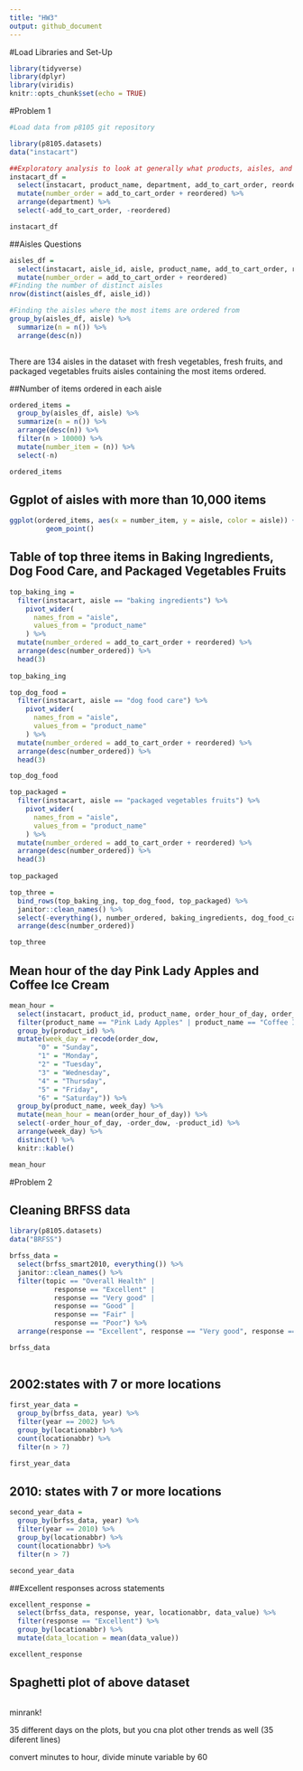 ```yaml
---
title: "HW3"
output: github_document
---
```


#Load Libraries and Set-Up
```r
library(tidyverse)
library(dplyr)
library(viridis)
knitr::opts_chunk$set(echo = TRUE)
```

#Problem 1
```r
#Load data from p8105 git repository

library(p8105.datasets)
data("instacart")

##Exploratory analysis to look at generally what products, aisles, and how many of each product are ordered
instacart_df =
  select(instacart, product_name, department, add_to_cart_order, reordered) %>%
  mutate(number_order = add_to_cart_order + reordered) %>%
  arrange(department) %>%
  select(-add_to_cart_order, -reordered)

instacart_df

```

##Aisles Questions
```r

aisles_df = 
  select(instacart, aisle_id, aisle, product_name, add_to_cart_order, reordered) %>%
  mutate(number_order = add_to_cart_order + reordered)
#Finding the number of distinct aisles 
nrow(distinct(aisles_df, aisle_id))

#Finding the aisles where the most items are ordered from
group_by(aisles_df, aisle) %>%
  summarize(n = n()) %>%
  arrange(desc(n))
  
```
There are 134 aisles in the dataset with fresh vegetables, fresh fruits, and packaged vegetables fruits aisles containing the most items ordered.

##Number of items ordered in each aisle 
```r
ordered_items = 
  group_by(aisles_df, aisle) %>%
  summarize(n = n()) %>%
  arrange(desc(n)) %>%
  filter(n > 10000) %>%
  mutate(number_item = (n)) %>%
  select(-n)

ordered_items

```
## Ggplot of aisles with more than 10,000 items
```r
ggplot(ordered_items, aes(x = number_item, y = aisle, color = aisle)) +
         geom_point()
```

## Table of top three items in Baking Ingredients, Dog Food Care, and Packaged Vegetables Fruits
```r
top_baking_ing = 
  filter(instacart, aisle == "baking ingredients") %>%
    pivot_wider(
      names_from = "aisle",
      values_from = "product_name"
    ) %>%
  mutate(number_ordered = add_to_cart_order + reordered) %>%
  arrange(desc(number_ordered)) %>%
  head(3)
  
top_baking_ing

top_dog_food = 
  filter(instacart, aisle == "dog food care") %>%
    pivot_wider(
      names_from = "aisle",
      values_from = "product_name"
    ) %>%
  mutate(number_ordered = add_to_cart_order + reordered) %>%
  arrange(desc(number_ordered)) %>%
  head(3)

top_dog_food

top_packaged = 
  filter(instacart, aisle == "packaged vegetables fruits") %>%
    pivot_wider(
      names_from = "aisle",
      values_from = "product_name"
    ) %>%
  mutate(number_ordered = add_to_cart_order + reordered) %>%
  arrange(desc(number_ordered)) %>%
  head(3)
  
top_packaged

top_three = 
  bind_rows(top_baking_ing, top_dog_food, top_packaged) %>%
  janitor::clean_names() %>%
  select(-everything(), number_ordered, baking_ingredients, dog_food_care, packaged_vegetables_fruits) %>%
  arrange(desc(number_ordered))

top_three
```

## Mean hour of the day Pink Lady Apples and Coffee Ice Cream
```r
mean_hour = 
  select(instacart, product_id, product_name, order_hour_of_day, order_dow) %>%
  filter(product_name == "Pink Lady Apples" | product_name == "Coffee Ice Cream") %>%
  group_by(product_id) %>%
  mutate(week_day = recode(order_dow, 
       "0" = "Sunday",
       "1" = "Monday",
       "2" = "Tuesday",
       "3" = "Wednesday",
       "4" = "Thursday",
       "5" = "Friday",
       "6" = "Saturday")) %>%
  group_by(product_name, week_day) %>%
  mutate(mean_hour = mean(order_hour_of_day)) %>%
  select(-order_hour_of_day, -order_dow, -product_id) %>% 
  arrange(week_day) %>%
  distinct() %>%
  knitr::kable()

mean_hour

```


#Problem 2

## Cleaning BRFSS data
```r
library(p8105.datasets)
data("BRFSS")

brfss_data = 
  select(brfss_smart2010, everything()) %>%
  janitor::clean_names() %>%
  filter(topic == "Overall Health" | 
           response == "Excellent" | 
           response == "Very good" | 
           response == "Good" |
           response == "Fair" |
           response == "Poor") %>%
  arrange(response == "Excellent", response == "Very good", response == "Good", response == "Fair", response == "Poor")

brfss_data
  
```

## 2002:states with 7 or more locations
```r
first_year_data = 
  group_by(brfss_data, year) %>%
  filter(year == 2002) %>%
  group_by(locationabbr) %>%
  count(locationabbr) %>%
  filter(n > 7) 

first_year_data
```
## 2010: states with 7 or more locations
```r
second_year_data = 
  group_by(brfss_data, year) %>%
  filter(year == 2010) %>%
  group_by(locationabbr) %>%
  count(locationabbr) %>%
  filter(n > 7)

second_year_data
```

##Excellent responses across statements 
```r
excellent_response = 
  select(brfss_data, response, year, locationabbr, data_value) %>%
  filter(response == "Excellent") %>%
  group_by(locationabbr) %>%
  mutate(data_location = mean(data_value))

excellent_response
```

## Spaghetti plot of above dataset
```r

```

minrank!

35 different days on the plots, but you cna plot other trends as well (35 diferent lines)

convert minutes to hour, divide minute variable by 60 

